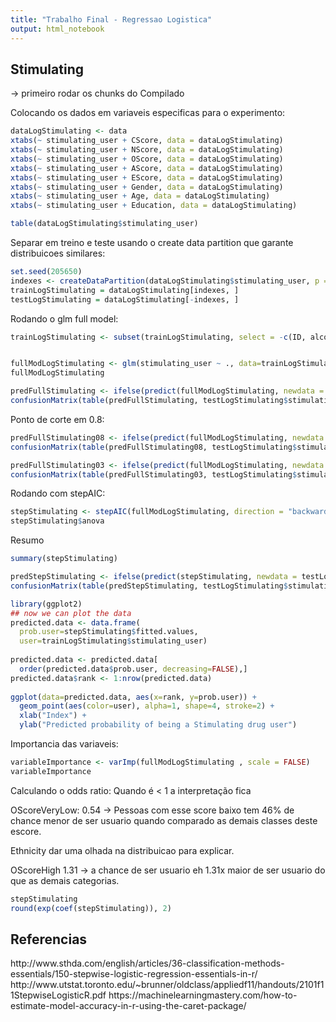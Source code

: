 ```yaml
---
title: "Trabalho Final - Regressao Logistica"
output: html_notebook
---
```


## Stimulating

-> primeiro rodar os chunks do Compilado

Colocando os dados em variaveis especificas para o experimento:

```r
dataLogStimulating <- data
xtabs(~ stimulating_user + CScore, data = dataLogStimulating)
xtabs(~ stimulating_user + NScore, data = dataLogStimulating)
xtabs(~ stimulating_user + OScore, data = dataLogStimulating)
xtabs(~ stimulating_user + AScore, data = dataLogStimulating)
xtabs(~ stimulating_user + EScore, data = dataLogStimulating)
xtabs(~ stimulating_user + Gender, data = dataLogStimulating)
xtabs(~ stimulating_user + Age, data = dataLogStimulating)
xtabs(~ stimulating_user + Education, data = dataLogStimulating)

table(dataLogStimulating$stimulating_user)
```

Separar em treino e teste usando o create data partition que garante distribuicoes similares:

```r
set.seed(205650)
indexes <- createDataPartition(dataLogStimulating$stimulating_user, p = 0.85, list = FALSE)
trainLogStimulating = dataLogStimulating[indexes, ]
testLogStimulating = dataLogStimulating[-indexes, ]
```

Rodando o glm full model:
```r
trainLogStimulating <- subset(trainLogStimulating, select = -c(ID, alcohol_user, ecstasy_user, cannabis_user))


fullModLogStimulating <- glm(stimulating_user ~ ., data=trainLogStimulating, family = "binomial")
fullModLogStimulating

```

```r
predFullStimulating <- ifelse(predict(fullModLogStimulating, newdata = testLogStimulating) >= 0.5, 1, 0)
confusionMatrix(table(predFullStimulating, testLogStimulating$stimulating_user))
```


Ponto de corte em 0.8:
```r
predFullStimulating08 <- ifelse(predict(fullModLogStimulating, newdata = testLogStimulating) >= 0.8, 1, 0)
confusionMatrix(table(predFullStimulating08, testLogStimulating$stimulating_user))

```

```r
predFullStimulating03 <- ifelse(predict(fullModLogStimulating, newdata = testLogStimulating) >= 0.3, 1, 0)
confusionMatrix(table(predFullStimulating03, testLogStimulating$stimulating_user))

```


Rodando com stepAIC:
```r
stepStimulating <- stepAIC(fullModLogStimulating, direction = "backward")
stepStimulating$anova

```

Resumo
```r
summary(stepStimulating)
```


```r
predStepStimulating <- ifelse(predict(stepStimulating, newdata = testLogStimulating) >= 0.75, 1, 0)
confusionMatrix(table(predStepStimulating, testLogStimulating$stimulating_user))

```


```r
library(ggplot2)
## now we can plot the data
predicted.data <- data.frame(
  prob.user=stepStimulating$fitted.values,
  user=trainLogStimulating$stimulating_user)
 
predicted.data <- predicted.data[
  order(predicted.data$prob.user, decreasing=FALSE),]
predicted.data$rank <- 1:nrow(predicted.data)
 
ggplot(data=predicted.data, aes(x=rank, y=prob.user)) +
  geom_point(aes(color=user), alpha=1, shape=4, stroke=2) +
  xlab("Index") +
  ylab("Predicted probability of being a Stimulating drug user")
```

Importancia das variaveis: 
```r
variableImportance <- varImp(fullModLogStimulating , scale = FALSE)
variableImportance
```

Calculando o odds ratio:
Quando é < 1 a interpretação fica 

OScoreVeryLow: 0.54 -> Pessoas com esse score baixo tem 46% de chance menor de ser usuario quando comparado as demais classes deste escore.

Ethnicity dar uma olhada na distribuicao para explicar.

OScoreHigh 1.31 -> a chance de ser usuario eh 1.31x maior de ser usuario do que as demais categorias.  

```r
stepStimulating
round(exp(coef(stepStimulating)), 2)
```



## Referencias
http://www.sthda.com/english/articles/36-classification-methods-essentials/150-stepwise-logistic-regression-essentials-in-r/
http://www.utstat.toronto.edu/~brunner/oldclass/appliedf11/handouts/2101f11StepwiseLogisticR.pdf
https://machinelearningmastery.com/how-to-estimate-model-accuracy-in-r-using-the-caret-package/